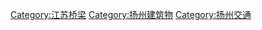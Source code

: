 {{commonscat|Bridges in Yangzhou}}
[[Category:江苏桥梁|Category:江苏桥梁]]
[[Category:扬州建筑物|Category:扬州建筑物]]
[[Category:扬州交通|Category:扬州交通]]
